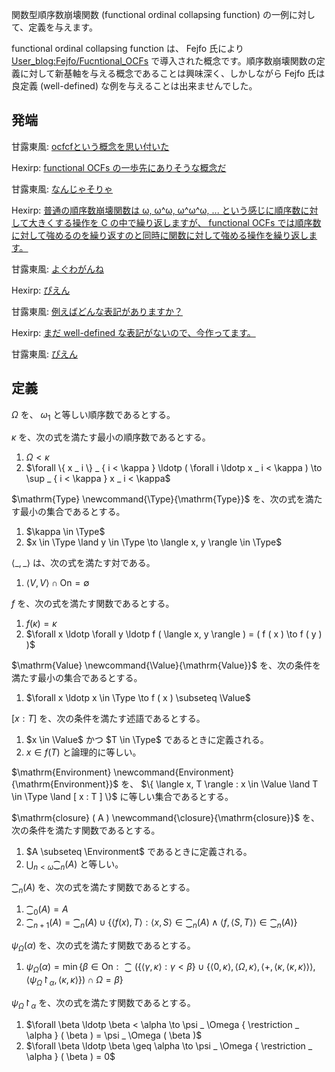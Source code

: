 関数型順序数崩壊関数 (functional ordinal collapsing function) の一例に対して、定義を与えます。

functional ordinal collapsing function は、 Fejfo 氏により [https://googology.wikia.org/wiki/User_blog:Fejfo/Functional_OCFs User_blog:Fejfo/Fucntional_OCFs] で導入された概念です。順序数崩壊関数の定義に対して新基軸を与える概念であることは興味深く、しかしながら Fejfo 氏は良定義 (well-defined) な例を与えることは出来ませんでした。

== 発端 ==

甘露東風: [https://twitter.com/kanrokoti/status/1321043232021565440 ocfcfという概念を思い付いた]

Hexirp: [https://twitter.com/hexirp_prixeh/status/1321044461669920769 functional OCFs の一歩先にありそうな概念だ]

甘露東風: [https://twitter.com/kanrokoti/status/1321046008353075206 なんじゃそりゃ]

Hexirp: [https://twitter.com/hexirp_prixeh/status/1321095616748019721 普通の順序数崩壊関数は ω, ω^ω, ω^ω^ω, ... という感じに順序数に対して大きくする操作を C の中で繰り返しますが、 functional OCFs では順序数に対して強めるのを繰り返すのと同時に関数に対して強める操作を繰り返します。]

甘露東風: [https://twitter.com/kanrokoti/status/1321097253998657542 よぐわがんね]

Hexirp: [https://twitter.com/hexirp_prixeh/status/1321097886386376705 ぴえん]

甘露東風: [https://twitter.com/kanrokoti/status/1321098315228803072 例えばどんな表記がありますか？]

Hexirp: [https://twitter.com/hexirp_prixeh/status/1322171886705369088 まだ well-defined な表記がないので、今作ってます。]

甘露東風: [https://twitter.com/kanrokoti/status/1322175603852767232 ぴえん]

== 定義 ==

\( \Omega \) を、 \( \omega _ 1 \) と等しい順序数であるとする。

\( \kappa \) を、次の式を満たす最小の順序数であるとする。

# \( \Omega < \kappa \)
# \( \forall \{ x _ i \} _ { i < \kappa } \ldotp ( \forall i \ldotp x _ i < \kappa ) \to \sup _ { i < \kappa } x _ i < \kappa \)

\( \mathrm{Type} \newcommand{\Type}{\mathrm{Type}} \) を、次の式を満たす最小の集合であるとする。

# \( \kappa \in \Type \)
# \( x \in \Type \land y \in \Type \to \langle x, y \rangle \in \Type \)

\( \langle \_, \_ \rangle \) は、次の式を満たす対である。

# \( \langle V, V \rangle \cap \mathrm{On} = \emptyset \)

\( f \) を、次の式を満たす関数であるとする。

# \( f ( \kappa ) = \kappa \)
# \( \forall x \ldotp \forall y \ldotp f ( \langle x, y \rangle ) = ( f ( x ) \to f ( y ) ) \)

\( \mathrm{Value} \newcommand{\Value}{\mathrm{Value}} \) を、次の条件を満たす最小の集合であるとする。

# \( \forall x \ldotp x \in \Type \to f ( x ) \subseteq \Value \)

\( [ x : T ] \) を、次の条件を満たす述語であるとする。

# \( x \in \Value \) かつ \( T \in \Type \) であるときに定義される。
# \( x \in f ( T ) \) と論理的に等しい。

\( \mathrm{Environment} \newcommand{Environment}{\mathrm{Environment}} \) を、 \( \{ \langle x, T \rangle : x \in \Value \land T \in \Type \land [ x : T ] \} \) に等しい集合であるとする。

\( \mathrm{closure} ( A ) \newcommand{\closure}{\mathrm{closure}} \) を、次の条件を満たす関数であるとする。

# \( A \subseteq \Environment \) であるときに定義される。
# \( \bigcup _ { n < \omega } \closure _ n ( A ) \) と等しい。

\( \closure _ n ( A ) \) を、次の式を満たす関数であるとする。

# \( \closure _ 0 ( A ) = A \)
# \( \closure _ { n + 1 } ( A ) = \closure _ n ( A ) \cup \{ \langle f ( x ), T \rangle : \langle x, S \rangle \in \closure _ n ( A ) \land \langle f, \langle S, T \rangle \rangle \in \closure _ n ( A ) \} \)

{{User:Hexirp/Template:Scroll_Top}}
\( \psi _ \Omega ( \alpha ) \) を、次の式を満たす関数であるとする。

# \( \psi _ \Omega ( \alpha ) = \min \{ \beta \in \mathrm{On} : \closure ( \{ \langle \gamma, \kappa \rangle : \gamma < \beta \} \cup \{ \langle 0, \kappa \rangle, \langle \Omega, \kappa \rangle, \langle +, \langle \kappa, \langle \kappa, \kappa \rangle \rangle \rangle, \langle \psi _ \Omega { \restriction _ \alpha }, \langle \kappa, \kappa \rangle \} ) \cap \Omega = \beta \} \)
{{User:Hexirp/Template:Scroll_Bottom}}

\( \psi _ \Omega { \restriction _ \alpha } \) を、次の式を満たす関数であるとする。

# \( \forall \beta \ldotp \beta < \alpha \to \psi _ \Omega { \restriction _ \alpha } ( \beta ) = \psi _ \Omega ( \beta ) \)
# \( \forall \beta \ldotp \beta \geq \alpha \to \psi _ \Omega { \restriction _ \alpha } ( \beta ) = 0 \)
